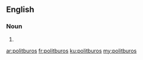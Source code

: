 ==English==

===Noun===
{{head|en|plural}}

# {{plural of|politburo|lang=en|nocat=1}}

[[ar:politburos]]
[[fr:politburos]]
[[ku:politburos]]
[[my:politburos]]